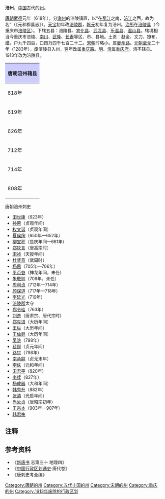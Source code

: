 '''涪州'''，[[中国|中国]]古代的[[州|州]]。

[[唐朝|唐朝]][[武德|武德]]元年（618年），分[[渝州|渝州]]的涪陵镇置，以“在[[蜀江|蜀江]]之南，[[涪江|涪江]]之西，故为名”（《元和郡县志》）。[[天宝_(唐朝)|天宝]]初年改[[涪陵郡|涪陵郡]]，[[乾元_(唐朝)|乾元]]初年复为涪州。[[治所|治所]]在[[涪陵县|涪陵县]]（今重庆市[[涪陵区|涪陵区]]）。下辖五县：涪陵县、[[宾化县_(唐朝)|宾化县]]、[[武龙县|武龙县]]、[[乐温县|乐温县]]、[[温山县|温山县]]。辖境相当今重庆市涪陵、[[南川区|南川]]、[[武隆县|武隆]]、[[长寿区|长寿]]等区、市、县地。土贡：麸金、文刀、獠布、蜡。户九千四百，口四万四千七百二十二。[[宋朝|宋朝]]时略小。属[[夔州路|夔州路]]。[[元朝|元朝]][[至元_(忽必烈)|至元]]二十年（1283年），废涪陵县入州，翌年改属[[重庆路|重庆路]]。[[明朝|明]]、[[清朝|清]]属[[重庆府|重庆府]]。清不辖县。1913年改为涪陵县。 

{| align=center class="wikitable" style="width:600px; text-align:center"
|-
!colspan="2" style="background:#ccccff"|'''唐朝涪州辖县'''
|-
|618年||[[涪陵县|涪陵县]]、[[武龙县|武龙县]]<ref>今[[重庆市|重庆市]][[武隆县|武隆县]][[土坎镇|土坎镇]]五龙村</ref>
|-
|619年||[[涪陵县|涪陵县]]、[[武龙县|武龙县]]（增[[永安縣_(涪州)|永安县]]<ref>今[[重庆市|重庆市]][[长寿区|长寿区]]扇沱乡</ref>）
|-
|626年||[[涪陵县|涪陵县]]、[[武龙县|武龙县]]、[[永安縣_(涪州)|永安县]]（[[温山县|温山县]]<ref>今[[重庆市|重庆市]][[长寿区|长寿区]]乐温乡</ref>、[[乐温县|乐温县]]<ref>今[[重庆市|重庆市]][[长寿区|长寿区]][[邻封镇|邻封镇]]</ref>来属）
|-]
|637年||[[涪陵县|涪陵县]]、[[武龙县|武龙县]]、[[永安縣_(涪州)|永安县]]、[[温山县|温山县]]、[[乐温县|乐温县]]（增[[隆化县|隆化县]]<ref>今[[重庆市|重庆市]][[南川区|南川区]]</ref>）
|-
|712年||[[涪陵县|涪陵县]]、[[武龙县|武龙县]]、[[永安縣_(涪州)|永安县]]、[[温山县|温山县]]、[[乐温县|乐温县]]、[[隆化县|隆化县]]（改为[[宾化县|宾化县]]）
|-
|714年||[[涪陵县|涪陵县]]、[[武龙县|武龙县]]、[[乐温县|乐温县]]、[[宾化县|宾化县]]（废除[[永安縣_(涪州)|永安县]]、[[温山县|温山县]]）
|-
|808年||[[涪陵县|涪陵县]]、[[武龙县|武龙县]]、[[乐温县|乐温县]]、[[宾化县|宾化县]]（增[[温山县|温山县]]）
|}

;唐朝涪州刺史
*[[田世康|田世康]]（623年）
*[[孙荣|孙荣]]（贞观年间）
*[[权文诞|权文诞]]（贞观年间）
*[[夏侯绚|夏侯绚]]（650年—652年）
*[[柳宝积|柳宝积]]（显庆年间—661年）
*[[郑钦言|郑钦言]]（唐高宗时）
*[[宋祯|宋祯]]（天授年间）
*[[杜贤意|杜贤意]]（武周时）
*[[杨思|杨思]]（705年—706年）
*[[平贞昚|平贞昚]]（神龙年间，未任）
*[[朱敬则|朱敬则]]（706年，未任）
*[[周利贞|周利贞]]（712年—714年）
*[[颜谋道|颜谋道]]（717年—718年）
*[[李延光|李延光]]（719年）
*[[涪陵郡|涪陵郡]]太守
*[[郑令珪|郑令珪]]（763年）
*[[刘逸|刘逸]]（唐肃宗、唐代宗时）
*[[郑先进|郑先进]]（大历年间）
*[[王纵|王纵]]（大历年间）
*[[王仙鹤|王仙鹤]]（大历年间）
*[[吴诜|吴诜]]（788年）
*[[裴郧|裴郧]]（贞元年间）
*[[路怤|路怤]]（798年）
*[[南承嗣|南承嗣]]（贞元末年）
*[[李紩|李紩]]（元和年间）
*[[宋君平|宋君平]]（820年）
*[[李续|李续]]（827年）
*[[杨成器|杨成器]]（大和年间）
*[[韩秀升|韩秀升]]（882年）
*[[张濬|张濬]]（光启年间）
*[[尚汝贞|尚汝贞]]（唐昭宗初年）
*[[王宗本|王宗本]]（903年—907年）
*[[韩君祐|韩君祐]]

== 注释 ==
{{reflist}}

== 参考资料 ==
*《[[新唐书|新唐书]] 志第三十 地理四》
* 《[[中国行政区划通史|中国行政区划通史]]·唐代卷》
* 《唐刺史考全编》
{{唐朝行政區劃|nocat}}
{{五代行政區劃|nocat}}
{{十國行政區劃|nocat}}
{{北宋行政区划|nocat}}
{{南宋行政区划|nocat}}

{{DEFAULTSORT:F}}
[[Category:唐朝的州|Category:唐朝的州]]
[[Category:五代十国的州|Category:五代十国的州]]
[[Category:宋朝的州|Category:宋朝的州]]
[[Category:重庆的州|Category:重庆的州]]
[[Category:1913年废除的行政区划|Category:1913年废除的行政区划]]